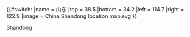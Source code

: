 {{#switch:{{{1}}}
|name   = 山东
|top    = 38.5
|bottom = 34.2
|left   = 114.7
|right  = 122.9
|image  = China Shandong location map.svg
}}<noinclude>{{Location map/Info}}
{{Documentation}}
[[Category:中国地理位置图模板|Shandong]]

</noinclude>